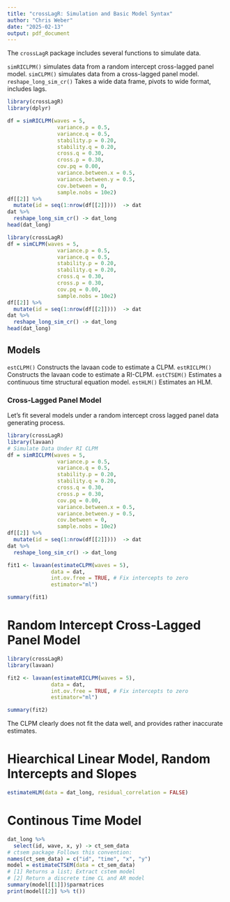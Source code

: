 ```yaml
---
title: "crossLagR: Simulation and Basic Model Syntax"
author: "Chris Weber"
date: "2025-02-13"
output: pdf_document
---
```


The $\texttt{crossLagR}$ package includes several functions to simulate data.

$\texttt{simRICLPM()}$ simulates data from a random intercept cross-lagged panel model. 
$\texttt{simCLPM()}$ simulates data from a cross-lagged panel model. 
$\texttt{reshape_long_sim_cr()}$ Takes a wide data frame, pivots to wide format, includes lags.


```r
library(crossLagR)
library(dplyr)

df = simRICLPM(waves = 5,
                variance.p = 0.5,
                variance.q = 0.5,
                stability.p = 0.20,
                stability.q = 0.20,
                cross.q = 0.30,
                cross.p = 0.30,
                cov.pq = 0.00,
                variance.between.x = 0.5,
                variance.between.y = 0.5,
                cov.between = 0,
                sample.nobs = 10e2)
df[[2]] %>%
  mutate(id = seq(1:nrow(df[[2]])))  -> dat
dat %>%
  reshape_long_sim_cr() -> dat_long
head(dat_long)
```


```r
library(crossLagR)
df = simCLPM(waves = 5,
                variance.p = 0.5,
                variance.q = 0.5,
                stability.p = 0.20,
                stability.q = 0.20,
                cross.q = 0.30,
                cross.p = 0.30,
                cov.pq = 0.00,
                sample.nobs = 10e2)
df[[2]] %>%
  mutate(id = seq(1:nrow(df[[2]])))  -> dat
dat %>%
  reshape_long_sim_cr() -> dat_long
head(dat_long)
```


## Models

$\texttt{estCLPM()}$ Constructs the lavaan code to estimate a CLPM. 
$\texttt{estRICLPM()}$ Constructs the lavaan code to estimate a RI-CLPM. 
$\texttt{estCTSEM()}$ Estimates a continuous time structural equation model.
$\texttt{estHLM()}$ Estimates an HLM.

### Cross-Lagged Panel Model

Let's fit several models under a random intercept cross lagged panel data generating process.

```r
library(crossLagR)
library(lavaan)
# Simulate Data Under RI CLPM
df = simRICLPM(waves = 5,
                variance.p = 0.5,
                variance.q = 0.5,
                stability.p = 0.20,
                stability.q = 0.20,
                cross.q = 0.30,
                cross.p = 0.30,
                cov.pq = 0.00,
                variance.between.x = 0.5,
                variance.between.y = 0.5,
                cov.between = 0,
                sample.nobs = 10e2)
df[[2]] %>%
  mutate(id = seq(1:nrow(df[[2]])))  -> dat
dat %>%
  reshape_long_sim_cr() -> dat_long

fit1 <- lavaan(estimateCLPM(waves = 5),
              data = dat,
              int.ov.free = TRUE, # Fix intercepts to zero
              estimator="ml")  

summary(fit1)
```

# Random Intercept Cross-Lagged Panel Model

```r
library(crossLagR)
library(lavaan)

fit2 <- lavaan(estimateRICLPM(waves = 5),
              data = dat,
              int.ov.free = TRUE, # Fix intercepts to zero
              estimator="ml")  

summary(fit2)
```
The CLPM clearly does not fit the data well, and provides rather inaccurate estimates.

# Hiearchical Linear Model, Random Intercepts and Slopes

```r
estimateHLM(data = dat_long, residual_correlation = FALSE)
```
# Continous Time Model

```r
dat_long %>%
  select(id, wave, x, y) -> ct_sem_data
# ctsem package Follows this convention:
names(ct_sem_data) = c("id", "time", "x", "y")
model = estimateCTSEM(data = ct_sem_data)
# [1] Returns a list; Extract cstem model
# [2] Return a discrete time CL and AR model
summary(model[[1]])$parmatrices
print(model[[2]] %>% t())
```



